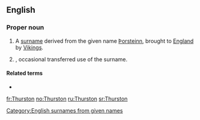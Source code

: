 ==English==

===Proper noun===
{{en-proper noun}}

# A [[surname]] derived from the {{etyl|non|en}} given name [[Þorsteinn]], brought to [[England]] by [[Viking]]s.
# {{given name|male|from=Germanic languages}}, occasional transferred use of the surname.

====Related terms====
* {{l|en|Dustin}}

[[Category:English surnames from given names]]

[[fr:Thurston]]
[[no:Thurston]]
[[ru:Thurston]]
[[sr:Thurston]]